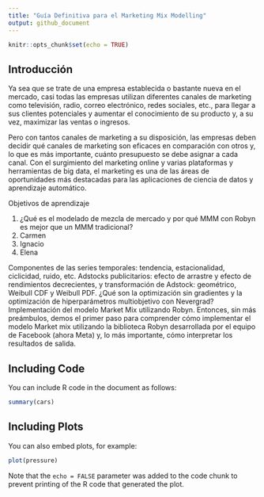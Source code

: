 ```yaml
---
title: "Guía Definitiva para el Marketing Mix Modelling"
output: github_document
---
```


```r
knitr::opts_chunk$set(echo = TRUE)
```

## Introducción

Ya sea que se trate de una empresa establecida o bastante nueva en el mercado, casi todas las empresas utilizan diferentes canales de marketing como televisión, radio, correo electrónico, redes sociales, etc., para llegar a sus clientes potenciales y aumentar el conocimiento de su producto y, a su vez, maximizar las ventas o ingresos.

Pero con tantos canales de marketing a su disposición, las empresas deben decidir qué canales de marketing son eficaces en comparación con otros y, lo que es más importante, cuánto presupuesto se debe asignar a cada canal. Con el surgimiento del marketing online y varias plataformas y herramientas de big data, el marketing es una de las áreas de oportunidades más destacadas para las aplicaciones de ciencia de datos y aprendizaje automático.

Objetivos de aprendizaje

<ol>
  <li>¿Qué es el modelado de mezcla de mercado y por qué MMM con Robyn es mejor que un MMM tradicional?</li>
  <li>Carmen</li>
  <li>Ignacio</li>
  <li>Elena</li>
</ol>


Componentes de las series temporales: tendencia, estacionalidad, ciclicidad, ruido, etc.
Adstocks publicitarios: efecto de arrastre y efecto de rendimientos decrecientes, y transformación de Adstock: geométrico, Weibull CDF y Weibull PDF.
¿Qué son la optimización sin gradientes y la optimización de hiperparámetros multiobjetivo con Nevergrad?
Implementación del modelo Market Mix utilizando Robyn.
Entonces, sin más preámbulos, demos el primer paso para comprender cómo implementar el modelo Market mix utilizando la biblioteca Robyn desarrollada por el equipo de Facebook (ahora Meta) y, lo más importante, cómo interpretar los resultados de salida.

## Including Code

You can include R code in the document as follows:

```r
summary(cars)
```

## Including Plots

You can also embed plots, for example:

```r
plot(pressure)
```

Note that the `echo = FALSE` parameter was added to the code chunk to prevent printing of the R code that generated the plot.
